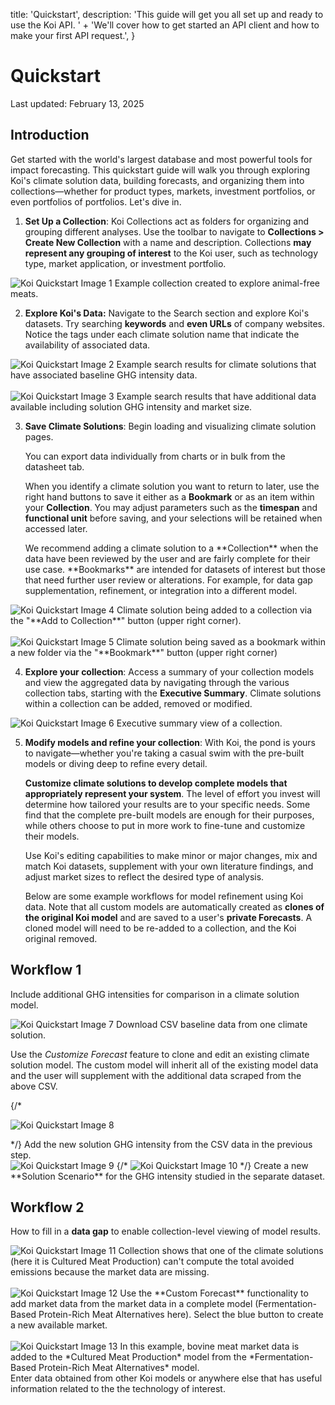 
  title: 'Quickstart',
  description:
    'This guide will get you all set up and ready to use the Koi API. ' +
    'We\'ll cover how to get started an API client and how to make your first API request.',
}

# Quickstart

Last updated: February 13, 2025

## Introduction

Get started with the world's largest database and most powerful tools for impact
forecasting. This quickstart guide will walk you through exploring Koi's climate
solution data, building forecasts, and organizing them into collections—whether for
product types, markets, investment portfolios, or even portfolios of portfolios.
Let's dive in.

1. **Set Up a Collection**: Koi Collections act as folders for organizing and grouping different analyses.
   Use the toolbar to navigate to **Collections > Create New Collection** with a name and description.
   Collections **may represent any grouping of interest** to the Koi user, such as technology type, market
   application, or investment portfolio.

<div className="koi-docs-image-container">
<Image
src={image1}
alt="Koi Quickstart Image 1"
className="koi-docs-image"
/>
Example collection created to explore animal-free meats.
</div>

2. **Explore Koi's Data:** Navigate to the Search section and explore Koi's datasets.
Try searching **keywords** and **even URLs** of company websites. Notice the
tags under each climate solution name that indicate the availability of associated data.

<div className="koi-docs-image-container">
<Image
src={image2}
alt="Koi Quickstart Image 2"
className="koi-docs-image"
/>
Example search results for climate solutions that have associated baseline GHG intensity data.
</div>

<br />

<div className="koi-docs-image-container">
<Image
src={image3}
alt="Koi Quickstart Image 3"
className="koi-docs-image"
/>
Example search results that have additional data available including solution GHG intensity and market size.
</div>

3. **Save Climate Solutions**: Begin loading and visualizing climate solution pages.

   <Tip>
   You can export data individually from charts or in bulk from the datasheet tab.
   </Tip>

   When you identify a climate solution you want to return to later, use the right hand
   buttons to save it either as a **Bookmark** or as an item within your **Collection**.
   You may adjust parameters such as the **timespan** and **functional unit** before saving,
   and your selections will be retained when accessed later.

   <Info>
      We recommend adding a climate solution to a **Collection** when the data have been reviewed
      by the user and are fairly complete for their use case.
   </Info>

   <Info>
      **Bookmarks** are intended for datasets of interest but those that need further user review
      or alterations. For example, for data gap supplementation, refinement, or integration
      into a different model.
   </Info>

<div className="koi-docs-image-container">
<Image
src={image4}
alt="Koi Quickstart Image 4"
className="koi-docs-image"
/>
Climate solution being added to a collection via the "**Add to Collection**" button (upper right corner).
</div>

<br />

<div className="koi-docs-image-container">
<Image
src={image5}
alt="Koi Quickstart Image 5"
className="koi-docs-image"
/>
Climate solution being saved as a bookmark within a new folder via the "**Bookmark**"
button (upper right corner)
</div>

4. **Explore your collection**: Access a summary of your collection models and view the
aggregated data by navigating through the various collection tabs, starting with the
**Executive Summary**. Climate solutions within a collection can be added, removed or modified.

<div className="koi-docs-image-container">
<Image
src={image6}
alt="Koi Quickstart Image 6"
className="koi-docs-image"
/>
Executive summary view of a collection.
</div>

5. **Modify models and refine your collection**: With Koi, the pond is yours to navigate—whether
you're taking a casual swim with the pre-built models or diving deep to refine every detail.

   **Customize climate solutions to develop complete models that appropriately represent your system**.
   The level of effort you invest will determine how tailored your results are to your specific needs.
   Some find that the complete pre-built models are enough for their purposes, while others choose
   to put in more work to fine-tune and customize their models.

   <Tip>
      Use Koi's editing capabilities to make minor or major changes, mix and match Koi datasets,
      supplement with your own literature findings, and adjust market sizes to reflect the
      desired type of analysis.
   </Tip>

   Below are some example workflows for model refinement using Koi data.
   <Warning>
      Note that all custom models are automatically created as **clones of the original Koi model**
      and are saved to a user's **private Forecasts**. A cloned model will need to be
      re-added to a collection, and the Koi original removed.
   </Warning>

## Workflow 1

Include additional GHG intensities for comparison in a climate solution model.


<div className="koi-docs-image-container">
<Image
src={image7}
alt="Koi Quickstart Image 7"
className="koi-docs-image"
/>
Download CSV baseline data from one climate solution.
</div>

   Use the *Customize Forecast* feature to clone and edit an existing climate solution model. The custom model will inherit all of the existing model data and the user will supplement with the additional data scraped from the above CSV.

{/* <div className="koi-docs-image-container">
<Image
src={image8}
alt="Koi Quickstart Image 8"
className="koi-docs-image"
/>
</div> */}

<Tip>
   Add the new solution GHG intensity from the CSV data in the previous step.
</Tip>

<div className="koi-docs-image-container">
<Image
src={image9}
alt="Koi Quickstart Image 9"
className="koi-docs-image"
/>
{/* <Image
src={image10}
alt="Koi Quickstart Image 10"
className="koi-docs-image"
/> */}
Create a new **Solution Scenario** for the GHG intensity studied in the separate dataset.
</div>

## Workflow 2

How to fill in a **data gap** to enable collection-level viewing of model results.

<div className="koi-docs-image-container">
<Image
src={image11}
alt="Koi Quickstart Image 11"
className="koi-docs-image"
/>
Collection shows that one of the climate solutions (here it is Cultured Meat Production)
can't compute the total avoided emissions because the market data are missing.
</div>

<br />

<div className="koi-docs-image-container">
<Image
src={image12}
alt="Koi Quickstart Image 12"
className="koi-docs-image"
/>
Use the **Custom Forecast** functionality to add market data from the market data in a
complete model (Fermentation-Based Protein-Rich Meat Alternatives here). Select the blue
button to create a new available market.
</div>

<br />
<div className="koi-docs-image-container">
<Image
src={image13}
alt="Koi Quickstart Image 13"
className="koi-docs-image"
/>
In this example, bovine meat market data is added to the *Cultured Meat Production* model
from the *Fermentation-Based Protein-Rich Meat Alternatives* model.
</div>

<Tip>
Enter data obtained from other Koi models or anywhere else that has useful information
related to the the technology of interest.
</Tip>
